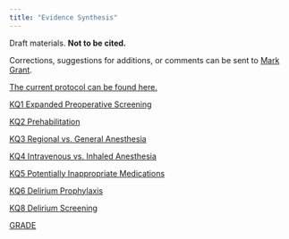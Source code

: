 ```yaml
---
title: "Evidence Synthesis"
---
```


Draft materials. **Not to be cited.**

Corrections, suggestions for additions, or comments can be sent to [Mark Grant](mailto:m.grant@asahq.org).

[The current protocol can be found here.](https://mdgrant.github.io/geriatrics_pp/intro.html)

[KQ1 Expanded Preoperative Screening](kq1.html)

[KQ2 Prehabilitation](kq2.html)

[KQ3 Regional vs. General Anesthesia](kq3.html)

[KQ4 Intravenous vs. Inhaled Anesthesia](kq4.html)

[KQ5 Potentially Inappropriate Medications](kq5.html)

[KQ6 Delirium Prophylaxis](kq6.html)

[KQ8 Delirium Screening](kq8.html)

[GRADE](soe.html)

